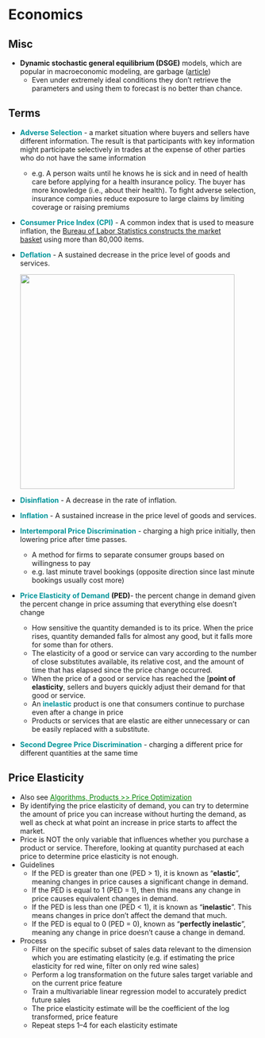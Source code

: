 # Economics {#sec-econ .unnumbered}

## Misc {#sec-econ-misc .unnumbered}

-   **Dynamic stochastic general equilibrium (DSGE)** models, which are popular in macroeconomic modeling, are garbage ([article](https://marginalrevolution.com/marginalrevolution/2022/11/a-big-and-embarrassing-challenge-to-dsge-models.html))
    -   Even under extremely ideal conditions they don't retrieve the parameters and using them to forecast is no better than chance.

## Terms {#sec-econ-terms .unnumbered}

-   [**Adverse Selection**]{style="color: #009499"} - a market situation where buyers and sellers have different information. The result is that participants with key information might participate selectively in trades at the expense of other parties who do not have the same information

    -   e.g. A person waits until he knows he is sick and in need of health care before applying for a health insurance policy. The buyer has more knowledge (i.e., about their health). To fight adverse selection, insurance companies reduce exposure to large claims by limiting coverage or raising premiums

-   [**Consumer Price Index (CPI)**]{style="color: #009499"} - A common index that is used to measure inflation, the [Bureau of Labor Statistics constructs the market basket](https://www.bls.gov/cpi/questions-and-answers.htm) using more than 80,000 items.

-   [**Deflation**]{style="color: #009499"} - A sustained decrease in the price level of goods and services.

    ![](_resources/Economics.resources/term-deflation-1.png){width="432"}

-   [**Disinflation**]{style="color: #009499"} - A decrease in the rate of inflation.

-   [**Inflation**]{style="color: #009499"} - A sustained increase in the price level of goods and services.

-   [**Intertemporal Price Discrimination**]{style="color: #009499"} - charging a high price initially, then lowering price after time passes.

    -   A method for firms to separate consumer groups based on willingness to pay
    -   e.g. last minute travel bookings (opposite direction since last minute bookings usually cost more)

-   [**Price Elasticity**]{style="color: #009499"} [**of Demand**]{style="color: #009499"} **(PED)**- the percent change in demand given the percent change in price assuming that everything else doesn't change

    -   How sensitive the quantity demanded is to its price. When the price rises, quantity demanded falls for almost any good, but it falls more for some than for others.
    -   The elasticity of a good or service can vary according to the number of close substitutes available, its relative cost, and the amount of time that has elapsed since the price change occurred.
    -   When the price of a good or service has reached the \[**point of elasticity**, sellers and buyers quickly adjust their demand for that good or service.
    -   An [**inelastic**]{style="color: #009499"} product is one that consumers continue to purchase even after a change in price
    -   Products or services that are elastic are either unnecessary or can be easily replaced with a substitute.

-   [**Second Degree Price Discrimination**]{style="color: #009499"} - charging a different price for different quantities at the same time

## Price Elasticity {#sec-econ-pricelas .unnumbered}

-   Also see [Algorithms, Products \>\> Price Optimization](https://ercbk.github.io/Data-Science-Notebook/qmd/algorithms-product.html#sec-alg-prod-prcopt){style="color: green"}
-   By identifying the price elasticity of demand, you can try to determine the amount of price you can increase without hurting the demand, as well as check at what point an increase in price starts to affect the market.
-   Price is NOT the only variable that influences whether you purchase a product or service. Therefore, looking at quantity purchased at each price to determine price elasticity is not enough.
-   Guidelines
    -   If the PED is greater than one (PED \> 1), it is known as "**elastic**", meaning changes in price causes a significant change in demand.
    -   If the PED is equal to 1 (PED = 1), then this means any change in price causes equivalent changes in demand.
    -   If the PED is less than one (PED \< 1), it is known as "**inelastic**". This means changes in price don't affect the demand that much.
    -   If the PED is equal to 0 (PED = 0), known as "**perfectly inelastic**", meaning any change in price doesn't cause a change in demand.
-   Process
    -   Filter on the specific subset of sales data relevant to the dimension which you are estimating elasticity (e.g. if estimating the price elasticity for red wine, filter on only red wine sales)
    -   Perform a log transformation on the future sales target variable and on the current price feature
    -   Train a multivariable linear regression model to accurately predict future sales
    -   The price elasticity estimate will be the coefficient of the log transformed, price feature
    -   Repeat steps 1--4 for each elasticity estimate
